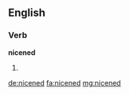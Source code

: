 ==English==

===Verb===
'''nicened'''

# {{past of|nicen}}

[[de:nicened]]
[[fa:nicened]]
[[mg:nicened]]